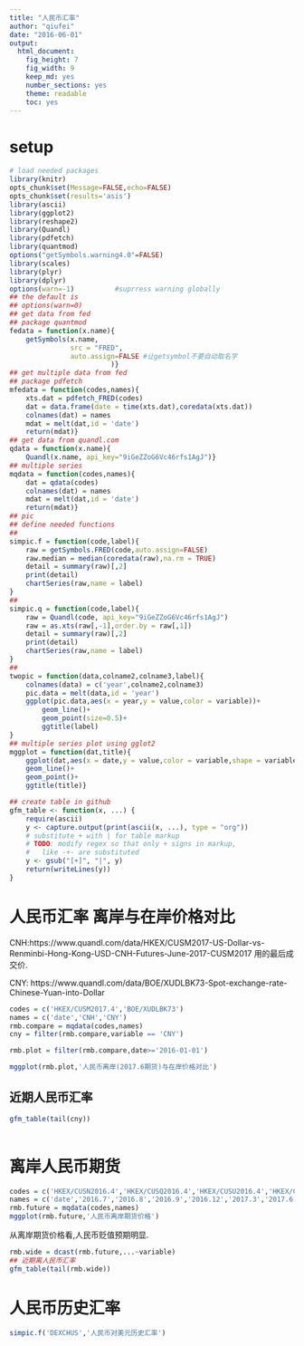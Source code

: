 ```yaml
---
title: "人民币汇率"
author: "qiufei"
date: "2016-06-01"
output: 
  html_document: 
    fig_height: 7
    fig_width: 9
    keep_md: yes
    number_sections: yes
    theme: readable
    toc: yes
---
```


# setup #

```r

# load needed packages
library(knitr)
opts_chunk$set(Message=FALSE,echo=FALSE)
opts_chunk$set(results='asis')
library(ascii)
library(ggplot2)
library(reshape2)
library(Quandl)
library(pdfetch)
library(quantmod)
options("getSymbols.warning4.0"=FALSE)
library(scales)
library(plyr)
library(dplyr)
options(warn=-1)          #suprress warning globally
## the default is
## options(warn=0)
## get data from fed
## package quantmod
fedata = function(x.name){
    getSymbols(x.name,
               src = "FRED",
               auto.assign=FALSE #让getsymbol不要自动取名字
                         )}
## get multiple data from fed
## package pdfetch
mfedata = function(codes,names){
    xts.dat = pdfetch_FRED(codes)
    dat = data.frame(date = time(xts.dat),coredata(xts.dat))
    colnames(dat) = names
    mdat = melt(dat,id = 'date')
    return(mdat)}
## get data from quandl.com
qdata = function(x.name){
    Quandl(x.name, api_key="9iGeZZoG6Vc46rfs1AgJ")}
## multiple series
mqdata = function(codes,names){
    dat = qdata(codes)
    colnames(dat) = names
    mdat = melt(dat,id = 'date')
    return(mdat)}
## pic
## define needed functions
## 
simpic.f = function(code,label){
    raw = getSymbols.FRED(code,auto.assign=FALSE)
    raw.median = median(coredata(raw),na.rm = TRUE)
    detail = summary(raw)[,2]
    print(detail)
    chartSeries(raw,name = label)
}
## 
simpic.q = function(code,label){
    raw = Quandl(code, api_key="9iGeZZoG6Vc46rfs1AgJ")
    raw = as.xts(raw[,-1],order.by = raw[,1])
    detail = summary(raw)[,2]
    print(detail)
    chartSeries(raw,name = label)
}
##
twopic = function(data,colname2,colname3,label){
    colnames(data) = c('year',colname2,colname3)
    pic.data = melt(data,id = 'year')
    ggplot(pic.data,aes(x = year,y = value,color = variable))+
        geom_line()+
        geom_point(size=0.5)+
        ggtitle(label)
}
## multiple series plot using gglot2
mggplot = function(dat,title){
    ggplot(dat,aes(x = date,y = value,color = variable,shape = variable))+
    geom_line()+
    geom_point()+
    ggtitle(title)}

## create table in github
gfm_table <- function(x, ...) {
    require(ascii)
    y <- capture.output(print(ascii(x, ...), type = "org"))
    # substitute + with | for table markup
    # TODO: modify regex so that only + signs in markup,
    #   like -+- are substituted
    y <- gsub("[+]", "|", y)
    return(writeLines(y))
}


```


# 人民币汇率 离岸与在岸价格对比 #

CNH:https://www.quandl.com/data/HKEX/CUSM2017-US-Dollar-vs-Renminbi-Hong-Kong-USD-CNH-Futures-June-2017-CUSM2017
用的最后成交价.

CNY: https://www.quandl.com/data/BOE/XUDLBK73-Spot-exchange-rate-Chinese-Yuan-into-Dollar


```r

codes = c('HKEX/CUSM2017.4','BOE/XUDLBK73')
names = c('date','CNH','CNY')
rmb.compare = mqdata(codes,names)
cny = filter(rmb.compare,variable == 'CNY')

rmb.plot = filter(rmb.compare,date>='2016-01-01')

mggplot(rmb.plot,'人民币离岸(2017.6期货)与在岸价格对比')

```

## 近期人民币汇率
```r

gfm_table(tail(cny))
  
```


# 离岸人民币期货 #


```r

codes = c('HKEX/CUSN2016.4','HKEX/CUSQ2016.4','HKEX/CUSU2016.4','HKEX/CUSZ2016.4','HKEX/CUSH2017.4','HKEX/CUSM2017.4')
names = c('date','2016.7','2016.8','2016.9','2016.12','2017.3','2017.6')
rmb.future = mqdata(codes,names)
mggplot(rmb.future,'人民币离岸期货价格')

```

从离岸期货价格看,人民币贬值预期明显.

```r

rmb.wide = dcast(rmb.future,...~variable)
## 近期离人民币汇率
gfm_table(tail(rmb.wide))

```



# 人民币历史汇率 #


```r

simpic.f('DEXCHUS','人民币对美元历史汇率')


```
